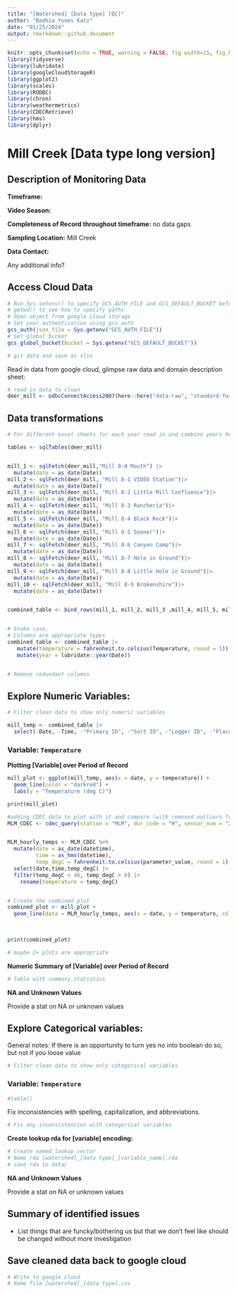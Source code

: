 ```yaml
---
title: "[Watershed] [Data type] [QC]"
author: "Badhia Yunes Katz"
date: "01/25/2024"
output: rmarkdown::github_document
---
```


```r
knitr::opts_chunk$set(echo = TRUE, warning = FALSE, fig.width=15, fig.height=10)
library(tidyverse)
library(lubridate)
library(googleCloudStorageR)
library(ggplot2)
library(scales)
library(RODBC)
library(chron)
library(weathermetrics)
library(CDECRetrieve)
library(hms)
library(dplyr)
```

# Mill Creek [Data type long version]

## Description of Monitoring Data

**Timeframe:** 

**Video Season:** 

**Completeness of Record throughout timeframe:** no data gaps

**Sampling Location:** Mill Creek

**Data Contact:** 

Any additional info?

## Access Cloud Data

```r
# Run Sys.setenv() to specify GCS_AUTH_FILE and GCS_DEFAULT_BUCKET before running 
# getwd() to see how to specify paths 
# Open object from google cloud storage
# Set your authentication using gcs_auth
gcs_auth(json_file = Sys.getenv("GCS_AUTH_FILE"))
# Set global bucket 
gcs_global_bucket(bucket = Sys.getenv("GCS_DEFAULT_BUCKET"))

# git data and save as xlsx

```

Read in data from google cloud, glimpse raw data and domain description sheet: 
```r
# read in data to clean 
deer_mill <- odbcConnectAccess2007(here::here("data-raw", "standard-format-data-prep", "MASTER_TEMPERATURE.mdb"))


```

## Data transformations

```r
# For different excel sheets for each year read in and combine years here

tables <- sqlTables(deer_mill)


mill_1 <- sqlFetch(deer_mill,"Mill 8-0 Mouth") |> 
  mutate(date = as_date(Date)) 
mill_2 <- sqlFetch(deer_mill, "Mill 8-1 VIDEO Station")|> 
  mutate(date = as_date(Date)) 
mill_3 <- sqlFetch(deer_mill, "Mill 8-2 Little Mill Confluence")|> 
  mutate(date = as_date(Date)) 
mill_4 <- sqlFetch(deer_mill, "Mill 8-3 Rancheria")|> 
  mutate(date = as_date(Date)) 
mill_5 <- sqlFetch(deer_mill, "Mill 8-4 Black Rock")|> 
  mutate(date = as_date(Date)) 
mill_6 <- sqlFetch(deer_mill, "Mill 8-5 Sooner")|> 
  mutate(date = as_date(Date)) 
mill_7 <- sqlFetch(deer_mill, "Mill 8-6 Canyon Camp")|> 
  mutate(date = as_date(Date)) 
mill_8 <- sqlFetch(deer_mill, "Mill 8-7 Hole in Ground")|> 
  mutate(date = as_date(Date)) 
mill_9 <- sqlFetch(deer_mill, "Mill 8-8 Little Hole in Ground")|> 
  mutate(date = as_date(Date)) 
mill_10 <- sqlFetch(deer_mill, "Mill 8-9 Brokenshire")|> 
  mutate(date = as_date(Date)) 


combined_table <- bind_rows(mill_1, mill_2, mill_3 ,mill_4, mill_5, mill_6, mill_7, mill_8, mill_9, mill_10, .id = "mill_site")



```

```r
# Snake case, 
# Columns are appropriate types
combined_table <- combined_table |> 
   mutate(temperature = fahrenheit.to.celsius(Temperature, round = 1)) |> 
   mutate(year = lubridate::year(Date))


# Remove redundant columns

```

## Explore Numeric Variables: {.tabset}

```r
# Filter clean data to show only numeric variables 

mill_temp <- combined_table |> 
  select(-Date, -Time, -"Primary ID", -"Sort ID", -"Logger ID", -"Place ID")
```

### Variable: `Temperature`

**Plotting [Variable] over Period of Record**

```r

mill_plot <- ggplot(mill_temp, aes(x = date, y = temperature)) +
  geom_line(color = "darkred") +
  labs(y = "Temperature (deg C)")

print(mill_plot)

#adding CDEC data to plot with it and compare (with removed outliers from CDEC using 0-40C range)
MLM_CDEC <- cdec_query(station = "MLM", dur_code = "H", sensor_num = "25", start_date = "1996-01-01")


MLM_hourly_temps <- MLM_CDEC %>%
  mutate(date = as_date(datetime),
         time = as_hms(datetime),
         temp_degC = fahrenheit.to.celsius(parameter_value, round = 1)) %>%
  select(date,time,temp_degC) |> 
  filter(temp_degC < 40, temp_degC > 0) |> 
    rename(temperature = temp_degC)


# Create the combined plot
combined_plot <- mill_plot +
  geom_line(data = MLM_hourly_temps, aes(x = date, y = temperature, color = ""))
  
  

print(combined_plot)

# maybe 2+ plots are appropriate
```

**Numeric Summary of [Variable] over Period of Record**

```r
# Table with summary statistics
```

**NA and Unknown Values**

Provide a stat on NA or unknown values

## Explore Categorical variables: {.tabset}

General notes: If there is an opportunity to turn yes no into boolean do so, but not if you loose value 

```r
# Filter clean data to show only categorical variables
```


### Variable: `Temperature`
```r
#table() 
```

Fix inconsistencies with spelling, capitalization, and abbreviations. 

```r
# Fix any inconsistencies with categorical variables
```

**Create lookup rda for [variable] encoding:** 
```r
# Create named lookup vector
# Name rda [watershed]_[data type]_[variable_name].rda
# save rda to data/ 
```

**NA and Unknown Values**

Provide a stat on NA or unknown values

## Summary of identified issues

* List things that are funcky/bothering us but that we don't feel like should be changed without more investigation

## Save cleaned data back to google cloud 

```r
# Write to google cloud 
# Name file [watershed]_[data type].csv
```
